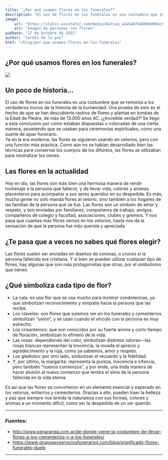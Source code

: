 ```yaml
---
title: "¿Por qué usamos flores en los funerales?"
description: "El uso de flores en los funerales es una costumbre que se remonta a los verdaderos inicios de la historia de la humanidad. Una prueba de esto es el hecho de que se han descubierto rastros de flores y plantas en tumbas de la Edad de Piedra, de más de 13.000 años AC. ¡¿Increíble verdad?!"
image: 
    url: "https://static.wixstatic.com/media/6a7caa_a4a5a67546084d09ac6cdd615a23de38~mv2.jpg/v1/fill/w_681,h_512,fp_0.50_0.50,q_90,enc_auto/6a7caa_a4a5a67546084d09ac6cdd615a23de38~mv2.jpg"
    alt: "Imagen de personas con flores"
pubDate: "17 de Octubre de 2021"
author: "Jardín de la paz"
href: "/blog/por-que-usamos-flores-en-los-funerales"
---
```


<BlogLayout title={frontmatter.title}>
    <section class="w-[70%] min-w-[70%] md:w-[90%] mx-auto mt-10 space-y-7">
        <h1 class="h1">¿Por qué usamos flores en los funerales?</h1>
        <img class="img" src="https://static.wixstatic.com/media/6a7caa_a4a5a67546084d09ac6cdd615a23de38~mv2.jpg/v1/fill/w_681,h_512,fp_0.50_0.50,q_90,enc_auto/6a7caa_a4a5a67546084d09ac6cdd615a23de38~mv2.jpg" />
        <h2 class="h2" >Un poco de historia…</h2>
        <p>El uso de flores en los funerales es una costumbre que se remonta a los verdaderos inicios de la historia de la humanidad. Una prueba de esto es el hecho de que se han descubierto rastros de flores y plantas en tumbas de la Edad de Piedra, de más de 13.000 años AC. ¡¿Increíble verdad?! Se llegó a esta conclusión por cómo estaban dispuestas o colocadas de una cierta manera, asumiendo que se usaban para ceremonias espirituales, como una suerte de ajuar funerario. <br/>
        Ya en la era moderna, las flores se siguieron usando en velorios, pero con una función más práctica. Como aún no se habían desarrollado bien las técnicas para conservar los cuerpos de los difuntos, las flores se utilizaban para neutralizar los olores.</p>
        <h2 class="h2">Las flores en la actualidad</h2>
        <p>Hoy en día, las flores son más bien una hermosa manera de rendir homenaje a la persona que falleció, y de llevar vida, colores y aromas placenteros para acompañar a sus seres queridos en su despedida. Es más, mucha gente no solo manda flores al velorio, sino también a los hogares de las familias de la persona que se fue. Las flores son un símbolo de amor y respeto, y son enviadas por familiares, compañeros de trabajo, amigos, compañeros de colegio y facultad, asociaciones, clubes y gremios. Y nos pasa que cuantas más flores vemos en los velorios, hasta nos da la sensación de que la persona fue más querida y apreciada. </p>
        <h2 class="h2">¿Te pasa que a veces no sabes qué flores elegir?</h2>
        <p>Las flores suelen ser enviadas en diseños de coronas, o cruces si la persona fallecida era cristiana. Y si bien se pueden utilizar cualquier tipo de flores, hay algunas que son más protagonistas que otras, por el simbolismo que tienen. </p>
        <h2 class="h2">¿Qué simboliza cada tipo de flor?</h2>
        <ul class="list-disc px-14">
            <li>La cala: es una flor que se usa mucho para mostrar condolencias, ya que simbolizan reconocimiento y simpatía hacia la persona que las recibe. </li>
            <li>Los claveles: son flores que solemos ver en los funerales y cementerios.  simbolizan “unión”, y se usan cuando el vínculo con la persona es muy estrecho. </li>
            <li>Los crisantemos: que son conocidos por su fuerte aroma y corto tiempo de floración, simbolizan lo efímero de la vida. </li>
            <li>Las rosas: dependiendo del color, simbolizan distintos valores—las rosas blancas representan la inocencia, la rosada el aprecio y agradecimiento y la roja, como ya sabemos, amor y respeto.</li>
            <li>Los gladiolos: por otro lado,  simbolizan el recuerdo y la fidelidad. </li>
            <li>Y, por último, la margarita: representa la pureza, inocencia e infancia, pero también “nuevos comienzos”, y por ende, una linda manera de hacer alusión al nuevo comienzo que tendrá el alma de la persona fallecida en la vida eterna</li>
        </ul>
        <p>Es así que las flores se convirtieron en un elemento esencial y esperado en los velorios, entierros y cementerios. Gracias a ello, pueden traer la belleza y paz que siempre nos brinda la naturaleza con sus formas, colores y aromas a un momento difícil, como ser la despedida de un ser querido. </p>
        <hr/>
        <h3 class="h3">Fuentes: </h3>
        <ul class="text-green-500 space-y-3 overflow-x-auto">
            <li>
                <a href="http://www.penaranda.com.ar/de-donde-viene-la-costumbre-de-llevar-flores-a-los-cementerios-y-a-los-funerales/">http://www.penaranda.com.ar/de-donde-viene-la-costumbre-de-llevar-flores-a-los-cementerios-y-a-los-funerales/</a>
            </li>
            <li>
                <a href="https://www.grupoasvserviciosfunerarios.com/blog/significado-flores-funerales-duelo">https://www.grupoasvserviciosfunerarios.com/blog/significado-flores-funerales-duelo</a>
            </li>
        </ul>
        <hr/>
    </section>
</BlogLayout>